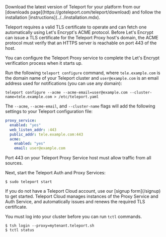 <Tabs> 
<TabItem scope={["oss","enterprise"]} label="Self-Hosted">
Download the latest version of Teleport for your platform from our
[downloads page](https://goteleport.com/teleport/download) and follow the
installation [instructions](../../installation.mdx).

Teleport requires a valid TLS certificate to operate and can fetch one
automatically using Let's Encrypt's ACME protocol. Before Let's Encrypt can
issue a TLS certificate for the Teleport Proxy host's domain, the ACME protocol
must verify that an HTTPS server is reachable on port 443 of the host.  

You can configure the Teleport Proxy service to complete the Let's Encrypt
verification process when it starts up.

Run the following `teleport configure` command, where `tele.example.com` is the
domain name of your Teleport cluster and `user@example.com` is an email address
used for notifications (you can use any domain):

```code
teleport configure --acme --acme-email=user@example.com --cluster-name=tele.example.com > /etc/teleport.yaml
```

The `--acme`, `--acme-email`, and `--cluster-name` flags will add the following
settings to your Teleport configuration file:

```yaml
proxy_service:
  enabled: "yes"
  web_listen_addr: :443
  public_addr: tele.example.com:443
  acme:
    enabled: "yes"
    email: user@example.com
```

Port 443 on your Teleport Proxy Service host must allow traffic from all sources.

Next, start the Teleport Auth and Proxy Services:

```code
$ sudo teleport start
```
</TabItem> 
<TabItem label="Teleport Cloud" scope={["cloud"]}> 
If you do not have a Teleport Cloud account, use our [signup form](/signup) to
get started. Teleport Cloud manages instances of the Proxy Service and Auth
Service, and automatically issues and renews the required TLS certificate.

You must log into your cluster before you can run `tctl` commands.
```code
$ tsh login --proxy=mytenant.teleport.sh
$ tctl status
```
</TabItem>
</Tabs>

